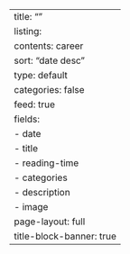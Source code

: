---
title: ""
listing:
  contents: career
  sort: "date desc"
  type: default
  categories: false
  feed: true
  fields: 
    - date
    - title
    - reading-time
    - categories
    - description
    - image
page-layout: full
title-block-banner: true
---